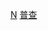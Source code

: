 {{Commons category|Census-designated places in Nevada}}

[[Category:美國各州普查規定居民點|N]]
[[Category:內華達州聚居地|普查]]
